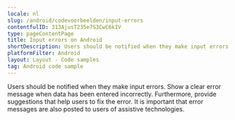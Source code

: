 ```yaml
---
locale: nl
slug: /android/codevoorbeelden/input-errors
contentfulID: 313AjusT235e7S3CwC6kIV
type: pageContentPage
title: Input errors on Android
shortDescription: Users should be notified when they make input errors.
platformFilter: Android
layout: Layout - Code samples
tag: Android code sample
---
```


Users should be notified when they make input errors. Show a clear error message when data has been entered incorrectly. Furthermore, provide suggestions that help users to fix the error. It is important that error messages are also posted to users of assistive technologies.

<CodeSample id="input-errors" locale="nl" platform="android"/>